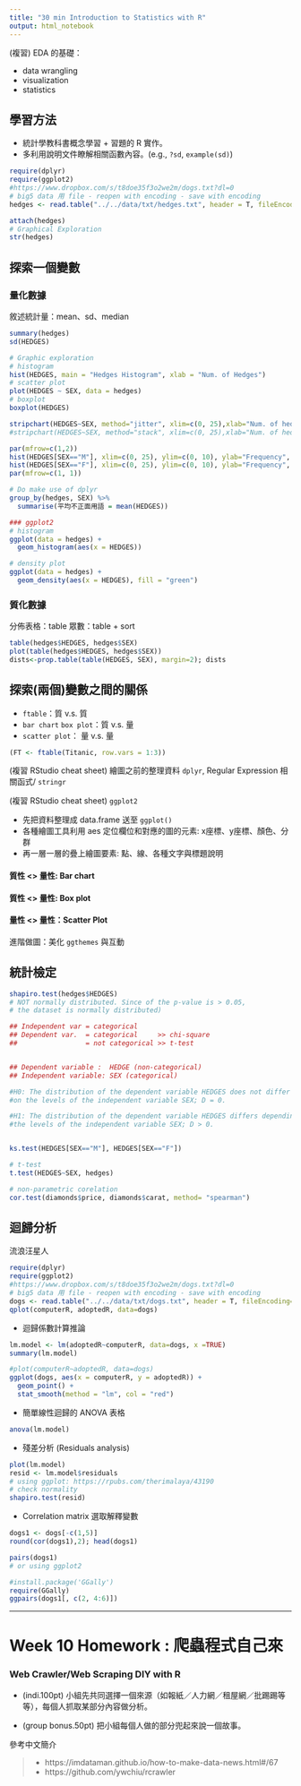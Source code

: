 ```yaml
---
title: "30 min Introduction to Statistics with R"
output: html_notebook
---
```



(複習) EDA 的基礎：

- data wrangling
- visualization
- statistics


## 學習方法
- 統計學教科書概念學習 + 習題的 R 實作。
- 多利用說明文件瞭解相關函數內容。(e.g., `?sd`, `example(sd)`)


```r
require(dplyr)
require(ggplot2)
#https://www.dropbox.com/s/t8doe35f3o2we2m/dogs.txt?dl=0
# big5 data 用 file - reopen with encoding - save with encoding
hedges <- read.table("../../data/txt/hedges.txt", header = T, fileEncoding="utf8")

attach(hedges)
# Graphical Exploration
str(hedges)


```
## 探索一個變數

### 量化數據
敘述統計量：mean、sd、median

```r
summary(hedges)
sd(HEDGES)
```

```r
# Graphic exploration
# histogram
hist(HEDGES, main = "Hedges Histogram", xlab = "Num. of Hedges")
# scatter plot
plot(HEDGES ~ SEX, data = hedges)
# boxplot
boxplot(HEDGES)

stripchart(HEDGES~SEX, method="jitter", xlim=c(0, 25),xlab="Num. of hedges", ylab="SEX")
#stripchart(HEDGES~SEX, method="stack", xlim=c(0, 25),xlab="Num. of hedges", ylab="SEX")

par(mfrow=c(1,2))
hist(HEDGES[SEX=="M"], xlim=c(0, 25), ylim=c(0, 10), ylab="Frequency", main="")
hist(HEDGES[SEX=="F"], xlim=c(0, 25), ylim=c(0, 10), ylab="Frequency", main="")
par(mfrow=c(1, 1))

# Do make use of dplyr
group_by(hedges, SEX) %>%
  summarise(平均不正面用語 = mean(HEDGES))
```


```r
### ggplot2
# histogram
ggplot(data = hedges) + 
  geom_histogram(aes(x = HEDGES))

# density plot
ggplot(data = hedges) + 
  geom_density(aes(x = HEDGES), fill = "green")

```

### 質化數據
分佈表格：table
眾數：table + sort

```r
table(hedges$HEDGES, hedges$SEX)
plot(table(hedges$HEDGES, hedges$SEX))
dists<-prop.table(table(HEDGES, SEX), margin=2); dists

```
## 探索(兩個)變數之間的關係

- `ftable`：質 v.s. 質
- `bar chart` `box plot`：質 v.s. 量
- `scatter plot`： 量 v.s. 量

```r
(FT <- ftable(Titanic, row.vars = 1:3))
```


(複習 RStudio cheat sheet) 繪圖之前的整理資料 `dplyr`, Regular Expression 相關函式/ `stringr`

(複習 RStudio cheat sheet) `ggplot2`

- 先把資料整理成 data.frame 送至 `ggplot()`
- 各種繪圖工具利用 aes 定位欄位和對應的圖的元素: x座標、y座標、顏色、分群
- 再一層一層的疊上繪圖要素: 點、線、各種文字與標題說明

#### 質性 <> 量性: Bar chart

#### 質性 <> 量性: Box plot

#### 量性 <> 量性：Scatter Plot  

進階做圖：美化 `ggthemes` 與互動 

## 統計檢定

```r
shapiro.test(hedges$HEDGES) 
# NOT normally distributed. Since of the p-value is > 0.05, 
# the dataset is normally distributed)
```


```r
## Independent var = categorical
## Dependent var.  = categorical     >> chi-square
##                 = not categorical >> t-test


## Dependent variable :  HEDGE (non-categorical)
## Independent variable: SEX (categorical)

#H0: The distribution of the dependent variable HEDGES does not differ depending 
#on the levels of the independent variable SEX; D = 0.

#H1: The distribution of the dependent variable HEDGES differs depending on 
#the levels of the independent variable SEX; D > 0.


ks.test(HEDGES[SEX=="M"], HEDGES[SEX=="F"])

# t-test
t.test(HEDGES~SEX, hedges)

# non-parametric corelation 
cor.test(diamonds$price, diamonds$carat, method= "spearman")


```

## 迴歸分析

流浪汪星人

```r
require(dplyr)
require(ggplot2)
#https://www.dropbox.com/s/t8doe35f3o2we2m/dogs.txt?dl=0
# big5 data 用 file - reopen with encoding - save with encoding
dogs <- read.table("../../data/txt/dogs.txt", header = T, fileEncoding="utf8")
qplot(computerR, adoptedR, data=dogs)

```


- 迴歸係數計算推論
```r
lm.model <- lm(adoptedR~computerR, data=dogs, x =TRUE)
summary(lm.model)

```

```r
#plot(computerR~adoptedR, data=dogs)
ggplot(dogs, aes(x = computerR, y = adoptedR)) + 
  geom_point() +
  stat_smooth(method = "lm", col = "red")
```

- 簡單線性迴歸的 ANOVA 表格
```r
anova(lm.model)
```

- 殘差分析 (Residuals analysis)

```r
plot(lm.model)
resid <- lm.model$residuals
# using ggplot: https://rpubs.com/therimalaya/43190
# check normality
shapiro.test(resid)
```

- Correlation matrix 選取解釋變數

```r
dogs1 <- dogs[-c(1,5)]
round(cor(dogs1),2); head(dogs1)
```


```r
pairs(dogs1)
# or using ggplot2 
```

```r
#install.package('GGally')
require(GGally)
ggpairs(dogs1[, c(2, 4:6)])

```

-----

# Week 10 Homework : 爬蟲程式自己來
### Web Crawler/Web Scraping DIY with R

- (indi.100pt) 小組先共同選擇一個來源（如報紙／人力網／租屋網／批踢踢等等），每個人抓取某部分內容做分析。

- (group bonus.50pt) 把小組每個人做的部分兜起來說一個故事。

參考中文簡介

> - https://imdataman.github.io/how-to-make-data-news.html#/67
> - https://github.com/ywchiu/rcrawler

